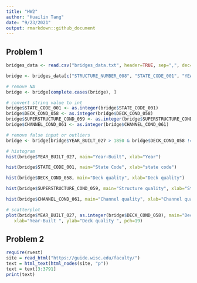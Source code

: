 ```yaml
---
title: "HW2"
author: "Huailin Tang"
date: "9/23/2021"
output: rmarkdown::github_document
---
```


## Problem 1
```r
bridges_data <- read.csv("bridges_data.txt", header=TRUE, sep=",", dec=".")

bridge <- bridges_data[c("STRUCTURE_NUMBER_008", "STATE_CODE_001", "YEAR_BUILT_027", "DECK_COND_058", "SUPERSTRUCTURE_COND_059", "CHANNEL_COND_061")]

# remove NA
bridge <- bridge[complete.cases(bridge), ] 

# convert string value to int
bridge$STATE_CODE_001 <- as.integer(bridge$STATE_CODE_001)
bridge$DECK_COND_058 <- as.integer(bridge$DECK_COND_058)
bridge$SUPERSTRUCTURE_COND_059 <- as.integer(bridge$SUPERSTRUCTURE_COND_059)
bridge$CHANNEL_COND_061 <- as.integer(bridge$CHANNEL_COND_061)

# remove false input or outliers
bridge <- bridge[bridge$YEAR_BUILT_027 > 1850 & bridge$DECK_COND_058 != "N" & bridge$STATE_CODE_001 < 80 , ]  

# histogram
hist(bridge$YEAR_BUILT_027, main="Year-Built", xlab="Year")

hist(bridge$STATE_CODE_001, main="State Code", xlab="state code")

hist(bridge$DECK_COND_058, main="Deck quality", xlab="Deck quality")

hist(bridge$SUPERSTRUCTURE_COND_059, main="Structure quality", xlab="Structure quality")

hist(bridge$CHANNEL_COND_061, main="Channel quality", xlab="Channel quality")

# scatterplot
plot(bridge$YEAR_BUILT_027, as.integer(bridge$DECK_COND_058), main="Deck quality vs. Year-Built",
   xlab="Year-Built ", ylab="Deck quality ", pch=19)
```


## Problem 2
```r
require(rvest)
site = read_html("https://guide.wisc.edu/faculty/")
text = html_text(html_nodes(site, "p"))
text = text[3:3791]
print(text)
```

